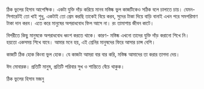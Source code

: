 ঠিক ভুলের হিসাব আপেক্ষিক। একটা যুক্তি দাঁড় করিয়ে মানব মস্তিষ্ক ভুল কাজটিকেও সঠিক বলে চালাতে চায়। যেমন- সিগারেটই তো খাই শুধু, একটাই তো প্রেম করছি তাকেই বিয়ে করব, সুদের টাকা দিয়ে বাড়ি বানাই এখন পরে সমপরিমাণ টাকা দান করব। এতে করে মানুষের অপরাধবোধ ফিল আসে না। রং তামাশায় জীবন কাটে।

বিপরীতে কিছু মানুষকে অপরাধবোধ ধ্বংশ করতে থাকে। কারণ- মস্তিষ্ক এখনো তাদের যুক্তি দাঁড় করানো শিখে নি। হয়তো একসময় শিখে যাবে। আমার মনে হয়, এই শ্রেনির মানুষদের ফিরে আসার চান্স বেশি।

কাজটি ঠিক হোক কিংবা ভুল হোক। যে কাজটা আমরা বার বার করি, মস্তিষ্ক আমাদের তা করার তাগদা দেয়।

ঈদ মোবারক। প্রতিটি মানুষ, প্রতিটি পরিবার সুখ ও শান্তিতে বেঁচে থাকুক।

ঠিক ভুলের হিসাব
মজনু
